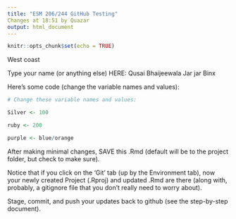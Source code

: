 ```yaml
---
title: "ESM 206/244 GitHub Testing"
Changes at 18:51 by Quazar
output: html_document
---
```


```r
knitr::opts_chunk$set(echo = TRUE)
```

West coast

Type your name (or anything else) HERE: Qusai Bhaijeewala Jar jar Binx

Here's some code (change the variable names and values):
```r
# Change these variable names and values:

Silver <- 100

ruby <- 200

purple <- blue/orange

```

After making minimal changes, SAVE this .Rmd (default will be to the project folder, but check to make sure).

Notice that if you click on the 'Git' tab (up by the Environment tab), now your newly created Project (.Rproj) and updated .Rmd are there (along with, probably, a gitignore file that you don't really need to worry about).

Stage, commit, and push your updates back to github (see the step-by-step document).